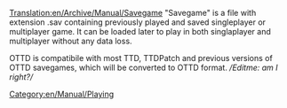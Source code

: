 [[Translation:en/Archive/Manual/Savegame]]
[[Category:en/Manual/Playing]]
"Savegame" is a file with extension .sav containing previously played and saved singleplayer or multiplayer game.
It can be loaded later to play in both singlaplayer and multiplayer without any data loss.

OTTD is compatibile with most TTD, TTDPatch and previous versions of OTTD savegames, which will be converted to OTTD format. ''/Editme: am I right?/''